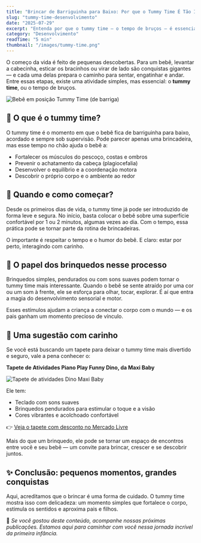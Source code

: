 ```yaml
---
title: "Brincar de Barriguinha para Baixo: Por que o Tummy Time É Tão Importante para o Seu Bebê"
slug: "tummy-time-desenvolvimento"
date: "2025-07-29"
excerpt: "Entenda por que o tummy time — o tempo de bruços — é essencial nos primeiros meses e como torná-lo seguro e divertido para seu bebê."
category: "Desenvolvimento"
readTime: "5 min"
thumbnail: "/images/tummy-time.png"
---
```



O começo da vida é feito de pequenas descobertas. Para um bebê, levantar a cabecinha, esticar os bracinhos ou virar de lado são conquistas gigantes — e cada uma delas prepara o caminho para sentar, engatinhar e andar. Entre essas etapas, existe uma atividade simples, mas essencial: o **tummy time**, ou o tempo de bruços.

<Image src="/images/tummy-time.png" alt="Bebê em posição Tummy Time (de barriga)" />

## 💚 O que é o tummy time?

O tummy time é o momento em que o bebê fica de barriguinha para baixo, acordado e sempre sob supervisão. Pode parecer apenas uma brincadeira, mas esse tempo no chão ajuda o bebê a:

- Fortalecer os músculos do pescoço, costas e ombros
- Prevenir o achatamento da cabeça (plagiocefalia)
- Desenvolver o equilíbrio e a coordenação motora
- Descobrir o próprio corpo e o ambiente ao redor

## 🌱 Quando e como começar?

Desde os primeiros dias de vida, o tummy time já pode ser introduzido de forma leve e segura. No início, basta colocar o bebê sobre uma superfície confortável por 1 ou 2 minutos, algumas vezes ao dia. Com o tempo, essa prática pode se tornar parte da rotina de brincadeiras.

O importante é respeitar o tempo e o humor do bebê. E claro: estar por perto, interagindo com carinho.

## 🎨 O papel dos brinquedos nesse processo

Brinquedos simples, pendurados ou com sons suaves podem tornar o tummy time mais interessante. Quando o bebê se sente atraído por uma cor ou um som à frente, ele se esforça para olhar, tocar, explorar. É aí que entra a magia do desenvolvimento sensorial e motor.

Esses estímulos ajudam a criança a conectar o corpo com o mundo — e os pais ganham um momento precioso de vínculo.

## 🧸 Uma sugestão com carinho

Se você está buscando um tapete para deixar o tummy time mais divertido e seguro, vale a pena conhecer o:

**Tapete de Atividades Piano Play Funny Dino, da Maxi Baby**

<Image src="/images/tapete-dino.png" alt="Tapete de atividades Dino Maxi Baby" />

Ele tem:
- Teclado com sons suaves  
- Brinquedos pendurados para estimular o toque e a visão  
- Cores vibrantes e acolchoado confortável  

👉 [Veja o tapete com desconto no Mercado Livre](https://mercadolivre.com/sec/22WJLAt)

Mais do que um brinquedo, ele pode se tornar um espaço de encontros entre você e seu bebê — um convite para brincar, crescer e se descobrir juntos.

## ✨ Conclusão: pequenos momentos, grandes conquistas

Aqui, acreditamos que o brincar é uma forma de cuidado. O tummy time mostra isso com delicadeza: um momento simples que fortalece o corpo, estimula os sentidos e aproxima pais e filhos.

💌 *Se você gostou deste conteúdo, acompanhe nossas próximas publicações. Estamos aqui para caminhar com você nessa jornada incrível da primeira infância.*
